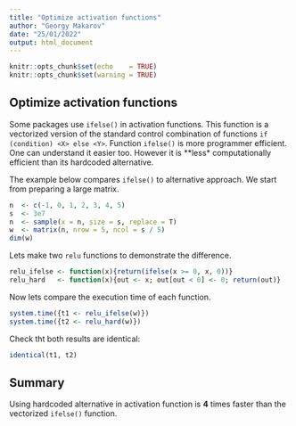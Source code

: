 ```yaml
---
title: "Optimize activation functions"
author: "Georgy Makarov"
date: "25/01/2022"
output: html_document
---
```


```r
knitr::opts_chunk$set(echo    = TRUE)
knitr::opts_chunk$set(warning = TRUE)
```

## Optimize activation functions

Some packages use `ifelse()` in activation functions. This function is a
vectorized version of the standard control combination of functions
`if (condition) <X> else <Y>`. Function `ifelse()` is more programmer efficient.
One can understand it easier too. However it is **less* computationally efficient
than its hardcoded alternative.

The example below compares `ifelse()` to alternative approach. We start from
preparing a large matrix.

```r
n  <- c(-1, 0, 1, 2, 3, 4, 5)
s  <- 3e7
n  <- sample(x = n, size = s, replace = T)
w  <- matrix(n, nrow = 5, ncol = s / 5)
dim(w)
```

Lets make two `relu` functions to demonstrate the difference.

```r
relu_ifelse <- function(x){return(ifelse(x >= 0, x, 0))}
relu_hard   <- function(x){out <- x; out[out < 0] <- 0; return(out)}
```

Now lets compare the execution time of each function.

```r
system.time({t1 <- relu_ifelse(w)})
system.time({t2 <- relu_hard(w)})
```

Check tht both results are identical:

```r
identical(t1, t2)
```

## Summary

Using hardcoded alternative in activation function is **4** times faster than
the vectorized `ifelse()` function.
